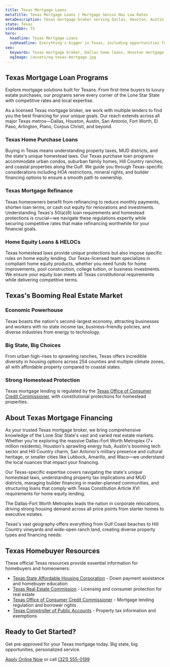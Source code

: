 ```yaml
---
title: Texas Mortgage Loans
metaTitle: Texas Mortgage Loans | Mortgage Genius Has Low Rates
metaDescription: Texas mortgage broker serving Dallas, Houston, Austin, San Antonio. Competitive rates on FHA, VA, conventional, jumbo loans. Licensed TX mortgage expert.
state: Texas
stateAbbr: TX
hero:
  headline: Texas Mortgage Loans
  subheadline: Everything's bigger in Texas, including opportunities for homeownership. Whether you're relocating to the Dallas-Fort Worth Metroplex, building in Houston's energy corridor, enjoying Austin's tech boom, or settling in San Antonio's historic neighborhoods, we deliver big-state expertise with personalized service.
seo:
  keywords: Texas mortgage broker, Dallas home loans, Houston mortgage, Austin mortgage rates, San Antonio home financing, Texas FHA loans, Texas VA loans, Fort Worth mortgage
  ogImage: /assets/og-texas-mortgage.jpg
---
```


## Texas Mortgage Loan Programs

Explore mortgage solutions built for Texans. From first-time buyers to luxury estate purchases, our programs serve every corner of the Lone Star State with competitive rates and local expertise.

As a licensed Texas mortgage broker, we work with multiple lenders to find you the best financing for your unique goals. Our reach extends across all major Texas metros—Dallas, Houston, Austin, San Antonio, Fort Worth, El Paso, Arlington, Plano, Corpus Christi, and beyond.

### Texas Home Purchase Loans

Buying in Texas means understanding property taxes, MUD districts, and the state's unique homestead laws. Our Texas purchase loan programs accommodate urban condos, suburban family homes, Hill Country ranches, and coastal properties along the Gulf. We guide you through Texas-specific considerations including HOA restrictions, mineral rights, and builder financing options to ensure a smooth path to ownership.

### Texas Mortgage Refinance

Texas homeowners benefit from refinancing to reduce monthly payments, shorten loan terms, or cash out equity for renovations and investments. Understanding Texas's 50(a)(6) loan requirements and homestead protections is crucial—we navigate these regulations expertly while securing competitive rates that make refinancing worthwhile for your financial goals.

### Home Equity Loans & HELOCs

Texas homestead laws provide unique protections but also impose specific rules on home equity lending. Our Texas-licensed team specializes in compliant home equity products, whether you need funds for home improvements, pool construction, college tuition, or business investments. We ensure your equity loan meets all Texas constitutional requirements while delivering competitive terms.

## Texas's Booming Real Estate Market

### Economic Powerhouse

Texas boasts the nation's second-largest economy, attracting businesses and workers with no state income tax, business-friendly policies, and diverse industries from energy to technology.

### Big State, Big Choices

From urban high-rises to sprawling ranches, Texas offers incredible diversity in housing options across 254 counties and multiple climate zones, all with affordable property compared to coastal states.

### Strong Homestead Protection

Texas mortgage lending is regulated by the [Texas Office of Consumer Credit Commissioner](https://occc.texas.gov/), with constitutional protections for homestead properties.

## About Texas Mortgage Financing

As your trusted Texas mortgage broker, we bring comprehensive knowledge of the Lone Star State's vast and varied real estate markets. Whether you're exploring the massive Dallas-Fort Worth Metroplex (7+ million residents), Houston's sprawling energy hub, Austin's booming tech sector and Hill Country charm, San Antonio's military presence and cultural heritage, or smaller cities like Lubbock, Amarillo, and Waco—we understand the local nuances that impact your financing.

Our Texas-specific expertise covers navigating the state's unique homestead laws, understanding property tax implications and MUD districts, managing builder financing in master-planned communities, and structuring loans that comply with Texas Constitution Article XVI requirements for home equity lending.

The Dallas-Fort Worth Metroplex leads the nation in corporate relocations, driving strong housing demand across all price points from starter homes to executive estates.

Texas's vast geography offers everything from Gulf Coast beaches to Hill Country vineyards and wide-open ranch land, creating diverse property types and financing needs.

## Texas Homebuyer Resources

These official Texas resources provide essential information for homebuyers and homeowners:

- [Texas State Affordable Housing Corporation](https://www.tsahc.org/) - Down payment assistance and homebuyer education
- [Texas Real Estate Commission](https://www.trec.texas.gov/) - Licensing and consumer protection for real estate
- [Texas Office of Consumer Credit Commissioner](https://occc.texas.gov/) - Mortgage lending regulation and borrower rights
- [Texas Comptroller of Public Accounts](https://comptroller.texas.gov/) - Property tax information and exemptions

## Ready to Get Started?

Get pre-approved for your Texas mortgage today. Big state, big opportunities, personalized service.

[Apply Online Now](https://tinyurl.com/42xx3hzu) or call [(321) 555-0199](tel:3215550199)
